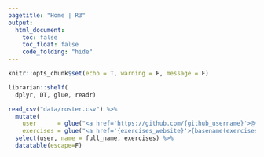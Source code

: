 ```yaml
---
pagetitle: "Home | R3"
output:
  html_document:
    toc: false
    toc_float: false
    code_folding: "hide"
---
```


```r
knitr::opts_chunk$set(echo = T, warning = F, message = F)
```

```r
librarian::shelf(
  dplyr, DT, glue, readr)

read_csv("data/roster.csv") %>% 
  mutate(
    user      = glue("<a href='https://github.com/{github_username}'>@{github_username}</a>"),
    exercises = glue("<a href='{exercises_website}'>{basename(exercises_website)}</a>")) %>% 
  select(user, name = full_name, exercises) %>% 
  datatable(escape=F)
```

